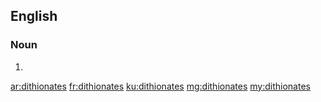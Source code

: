 ==English==

===Noun===
{{head|en|noun plural form}}

# {{plural of|dithionate|lang=en}}

[[ar:dithionates]]
[[fr:dithionates]]
[[ku:dithionates]]
[[mg:dithionates]]
[[my:dithionates]]